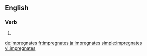 ==English==

===Verb===
{{head|en}}

# {{en-third-person singular of|impregnate}}

[[de:impregnates]]
[[fr:impregnates]]
[[ja:impregnates]]
[[simple:impregnates]]
[[vi:impregnates]]